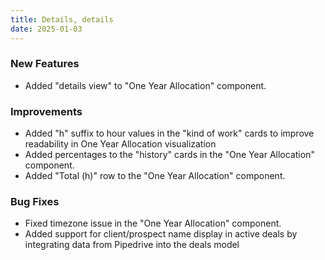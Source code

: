 ```yaml
---
title: Details, details
date: 2025-01-03
---
```


### New Features
- Added "details view" to "One Year Allocation" component.

### Improvements
- Added "h" suffix to hour values in the "kind of work" cards to improve readability in One Year Allocation visualization
- Added percentages to the "history" cards in the "One Year Allocation" component.
- Added "Total (h)" row to the "One Year Allocation" component.

### Bug Fixes
- Fixed timezone issue in the "One Year Allocation" component.
- Added support for client/prospect name display in active deals by integrating data from Pipedrive into the deals model